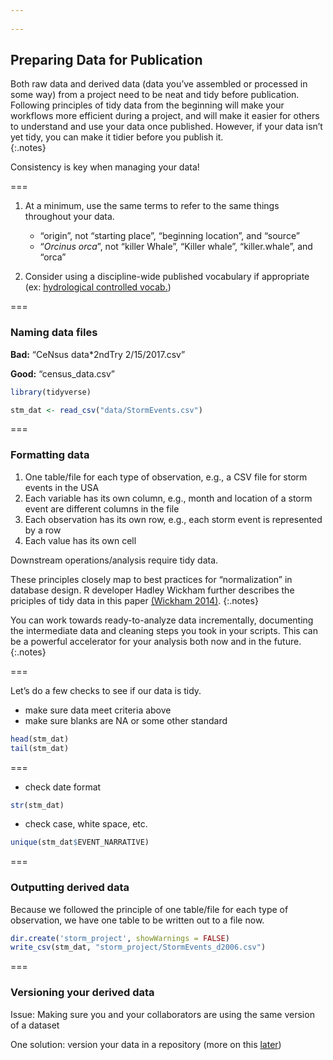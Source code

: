 ```yaml
---
 
---
```


## Preparing Data for Publication

Both raw data and derived data (data you've assembled or processed in some way) from a project need to be neat and tidy before publication.  Following principles of tidy data from the beginning will make your workflows more efficient during a project, and will make it easier for others to understand and use your data once published.  However, if your data isn't yet tidy, you can make it tidier before you publish it.  
{:.notes} 

Consistency is key when managing your data!

===

1. At a minimum, use the same terms to refer to the same things throughout your data.

   - "origin", not "starting place", "beginning location", and "source"
   - "*Orcinus orca*", not "killer Whale", "Killer whale", "killer.whale", and "orca"

2. Consider using a discipline-wide published vocabulary if appropriate (ex: [hydrological controlled vocab.](http://vocabulary.odm2.org/))

===

### Naming data files 

__Bad:__  "CeNsus data*2ndTry 2/15/2017.csv"   

__Good:__  "census_data.csv"  

```r
library(tidyverse)

stm_dat <- read_csv("data/StormEvents.csv")
```

===

### Formatting data

1. One table/file for each type of observation, e.g., a CSV file for storm events in the USA 
2. Each variable has its own column, e.g., month and location of a storm event are different columns in the file
3. Each observation has its own row, e.g., each storm event is represented by a row
4. Each value has its own cell

Downstream operations/analysis require tidy data.  

These principles closely map to best practices for “normalization” in database design.  R developer Hadley Wickham further describes the priciples of tidy data in this paper [(Wickham 2014)](http://www.jstatsoft.org/v59/i10/paper). 
{:.notes}

You can work towards ready-to-analyze data incrementally, documenting the intermediate data and cleaning steps you took in your scripts.  This can be a powerful accelerator for your analysis both now and in the future.  
{:.notes}

===

Let's do a few checks to see if our data is tidy.

 - make sure data meet criteria above
 - make sure blanks are NA or some other standard
 
```r
head(stm_dat)
tail(stm_dat)
```    

=== 

 - check date format
```r
str(stm_dat)    
```  

 - check case, white space, etc.  
```r
unique(stm_dat$EVENT_NARRATIVE)    
```

===
    
### Outputting derived data 
    
Because we followed the principle of one table/file for each type of observation, 
we have one table to be written out to a file now.  

```r
dir.create('storm_project', showWarnings = FALSE)
write_csv(stm_dat, "storm_project/StormEvents_d2006.csv")
```

===
    
### Versioning your derived data

Issue: Making sure you and your collaborators are using the same version of a dataset

One solution: version your data in a repository (more on this [later](#versioning-data))



